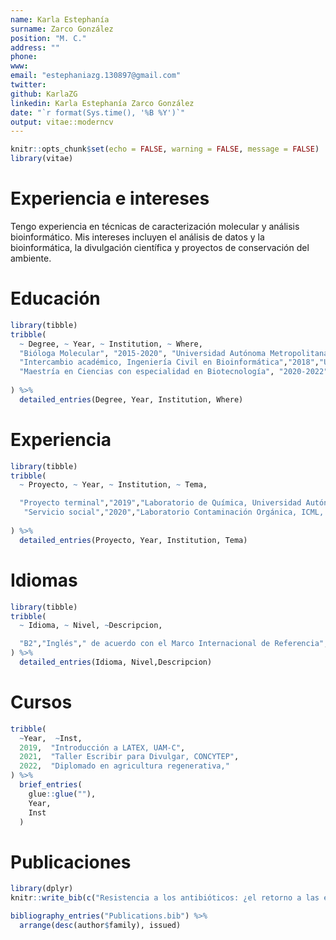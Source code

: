 ```yaml
---
name: Karla Estephanía
surname: Zarco González
position: "M. C."
address: ""
phone: 
www: 
email: "estephaniazg.130897@gmail.com"
twitter: 
github: KarlaZG
linkedin: Karla Estephanía Zarco González 
date: "`r format(Sys.time(), '%B %Y')`"
output: vitae::moderncv
---
```


```r
knitr::opts_chunk$set(echo = FALSE, warning = FALSE, message = FALSE)
library(vitae)
```

# Experiencia e intereses

 Tengo experiencia en técnicas de caracterización molecular y análisis bioinformático. Mis intereses incluyen el análisis de datos y la bioinformática, la divulgación científica y proyectos de conservación del ambiente.

# Educación

```r
library(tibble)
tribble(
  ~ Degree, ~ Year, ~ Institution, ~ Where,
  "Bióloga Molecular", "2015-2020", "Universidad Autónoma Metropolitana", "Cuajimalpa, CDMX",
  "Intercambio académico, Ingeniería Civil en Bioinformática","2018","Univerisdad de Talca","Talca, Chile",
  "Maestría en Ciencias con especialidad en Biotecnología", "2020-2022", "Cinvestav Zacatenco", "CDMX, México"
  
) %>% 
  detailed_entries(Degree, Year, Institution, Where)
```

# Experiencia

```r
library(tibble)
tribble(
  ~ Proyecto, ~ Year, ~ Institution, ~ Tema,

  "Proyecto terminal","2019","Laboratorio de Química, Universidad Autónoma Metropolitana","Síntesis de MOF’s con potencial para eliminar metales pesados en muestras de agua",
   "Servicio social","2020","Laboratorio Contaminación Orgánica, ICML, UNAM","Determinación de plaguicidas organoclorados en muestras de sedimento y materia vegetal"
  
) %>% 
  detailed_entries(Proyecto, Year, Institution, Tema)
```

# Idiomas
```r
library(tibble)
tribble(
  ~ Idioma, ~ Nivel, ~Descripcion,

  "B2","Inglés"," de acuerdo con el Marco Internacional de Referencia",
) %>% 
  detailed_entries(Idioma, Nivel,Descripcion)
```

# Cursos

```r
tribble(
  ~Year,  ~Inst,
  2019,  "Introducción a LATEX, UAM-C",
  2021,  "Taller Escribir para Divulgar, CONCYTEP",
  2022,  "Diplomado en agricultura regenerativa,"
) %>% 
  brief_entries(
    glue::glue(""),
    Year, 
    Inst
  )
```

# Publicaciones

```r
library(dplyr)
knitr::write_bib(c("Resistencia a los antibióticos: ¿el retorno a las enfermedades incurables?"), "Publications.bib")

bibliography_entries("Publications.bib") %>%
  arrange(desc(author$family), issued)
```

